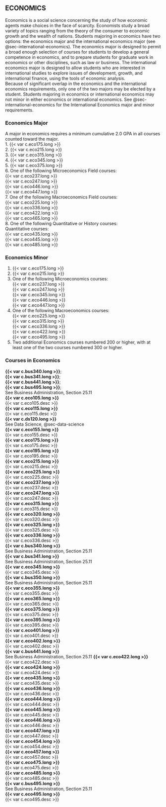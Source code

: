 ## ECONOMICS
Economics is a social science concerning the study of how economic agents make choices in the face of scarcity. Economists study a broad variety of topics ranging from the theory of the consumer to economic growth and the wealth of nations. Students majoring in economics have two options: the economics major and the international economics major (see @sec-international-economics). The economics major is designed to permit a broad enough selection of courses for students to develop a general competence in economics, and to prepare students for graduate work in economics or other disciplines, such as law or business. The international economics major is designed to allow students who are interested in international studies to explore issues of development, growth, and international finance, using the tools of economic analysis.  
Because of significant overlap in the economics and the international economics requirements, only one of the two majors may be elected by a student. Students majoring in economics or international economics may not minor in either economics or international economics.  See @sec-international-economics for the International Economics major and minor requirements.

### Economics Major 
A major in economics requires a minimum cumulative 2.0 GPA in all courses counted toward the major.  
1. {{< var c.eco175.long >}}  
2. {{< var c.eco215.long >}}  
3. {{< var c.eco315.long >}}  
4. {{< var c.eco345.long >}}  
5. {{< var c.eco375.long >}}  
6. One of the following Microeconomics Field courses:   
  {{< var c.eco237.long >}}  
  {{< var c.eco247.long >}}  
  {{< var c.eco446.long >}}  
  {{< var c.eco447.long >}}  
7. One of the following Macroeconomics Field courses:  
  {{< var c.eco225.long >}}  
  {{< var c.eco336.long >}}  
  {{< var c.eco422.long >}}  
  {{< var c.eco465.long >}}  
8. One of the following Quantitative or History courses:  
  Quantitative courses:  
    {{< var c.eco435.long >}}  
    {{< var c.eco445.long >}}  
    {{< var c.eco485.long >}}  

### Economics Minor 
1. {{< var c.eco175.long >}}
2. {{< var c.eco215.long >}}
3. One of the following Microeconomics courses:   
   {{< var c.eco237.long >}}  
   {{< var c.eco247.long >}}  
   {{< var c.eco345.long >}}  
   {{< var c.eco446.long >}}  
   {{< var c.eco447.long >}}  
4.	One of the following Macroeconomics courses:   
   {{< var c.eco225.long >}}  
   {{< var c.eco315.long >}}  
   {{< var c.eco336.long >}}  
   {{< var c.eco422.long >}}  
   {{< var c.eco495.long >}}  
5. Two additional Economics courses numbered 200 or higher, with at least one of the two courses numbered 300 or higher.

### Courses in Economics

**{{< var c.bus340.long >}}**;  
**{{< var c.bus341.long >}}**;  
**{{< var c.bus441.long >}}**;  
**{{< var c.bus495.long >}}**;  
See Business Administration, Section 25.11  
**{{< var c.eco105.long >}}**   
  {{< var c.eco105.desc >}}   
**{{< var c.eco115.long >}}**   
  {{< var c.eco115.desc >}}   
**{{< var c.ds120.long >}}**   
See Data Science, @sec-data-science  
**{{< var c.eco155.long >}}**    
  {{< var c.eco155.desc >}}   
**{{< var c.eco175.long >}}**  
  {{< var c.eco175.desc >}}  
**{{< var c.eco195.long >}}**  
  {{< var c.eco195.desc >}}  
**{{< var c.eco215.long >}}**  
  {{< var c.eco215.desc >}}  
**{{< var c.eco225.long >}}**  
  {{< var c.eco225.desc >}}  
**{{< var c.eco237.long >}}**  
  {{< var c.eco237.desc >}}  
**{{< var c.eco247.long >}}**  
  {{< var c.eco247.desc >}}  
**{{< var c.eco315.long >}}**  
  {{< var c.eco315.desc >}}  
**{{< var c.eco320.long >}}**  
  {{< var c.eco320.desc >}}  
**{{< var c.eco325.long >}}**  
  {{< var c.eco325.desc >}}  
**{{< var c.eco336.long >}}**  
  {{< var c.eco336.desc >}}  
**{{< var c.bus340.long >}}**  
See Business Administration, Section 25.11  
  **{{< var c.bus341.long >}}**  
See Business Administration, Section 25.11   
**{{< var c.eco345.long >}}**  
  {{< var c.eco345.desc >}}  
**{{< var c.bus350.long >}}**  
See Business Administration, Section 25.11  
**{{< var c.eco355.long >}}**  
  {{< var c.eco355.desc >}}  
**{{< var c.eco365.long >}}**  
  {{< var c.eco365.desc >}}  
**{{< var c.eco375.long >}}**   
  {{< var c.eco375.desc >}}   
**{{< var c.eco395.long >}}**   
  {{< var c.eco395.desc >}}      
**{{< var c.eco401.long >}}**    
  {{< var c.eco401.desc >}}   
**{{< var c.eco402.long >}}**  
  {{< var c.eco402.desc >}}  
**{{< var c.bus441.long >}}**  
See Business Administration, Section 25.11 
**{{< var c.eco422.long >}}**  
  {{< var c.eco422.desc >}}  
**{{< var c.eco424.long >}}**  
  {{< var c.eco424.desc >}}  
**{{< var c.eco435.long >}}**  
  {{< var c.eco435.desc >}}   
**{{< var c.eco436.long >}}**  
  {{< var c.eco436.desc >}}  
**{{< var c.eco444.long >}}**  
  {{< var c.eco444.desc >}}  
**{{< var c.eco445.long >}}**   
  {{< var c.eco445.desc >}}   
**{{< var c.eco446.long >}}**   
  {{< var c.eco446.desc >}}      
**{{< var c.eco447.long >}}**    
  {{< var c.eco447.desc >}}   
**{{< var c.eco454.long >}}**  
  {{< var c.eco454.desc >}}  
**{{< var c.eco457.long >}}**  
  {{< var c.eco457.desc >}}  
**{{< var c.eco475.long >}}**  
  {{< var c.eco475.desc >}}  
**{{< var c.eco485.long >}}**  
  {{< var c.eco485.desc >}}   
**{{< var c.bus495.long >}}**  
See Business Administration, Section 25.11  
**{{< var c.eco495.long >}}**  
  {{< var c.eco495.desc >}}  

